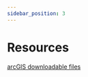 ```yaml
---
sidebar_position: 3
---
```



# Resources

[arcGIS downloadable files](https://amantyatech-my.sharepoint.com/:f:/r/personal/aditya_raj_amantyatech_com/Documents/arc-gis?csf=1&web=1&e=sLurDN)


<Bookmark 
  link="https://pro.arcgis.com/en/pro-app/latest/help/projects/connect-to-a-folder.htm"
  label="Connect ArcGIS to Folder"
  description="Preview and instructions to set up folder connections for ArcGIS"
/>